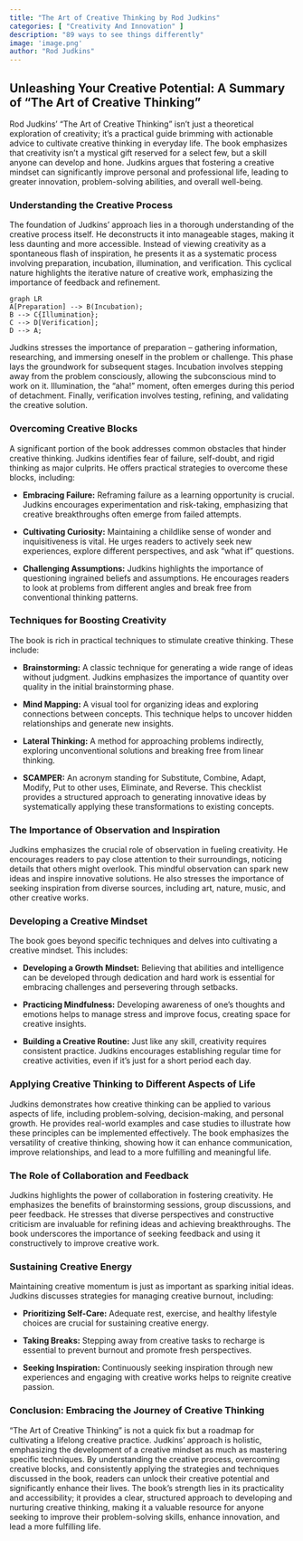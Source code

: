 ```yaml
---
title: "The Art of Creative Thinking by Rod Judkins"
categories: [ "Creativity And Innovation" ]
description: "89 ways to see things differently"
image: 'image.png'
author: "Rod Judkins"
---
```

## Unleashing Your Creative Potential: A Summary of "The Art of Creative Thinking"

Rod Judkins' "The Art of Creative Thinking" isn't just a theoretical exploration of creativity; it's a practical guide brimming with actionable advice to cultivate creative thinking in everyday life.  The book emphasizes that creativity isn't a mystical gift reserved for a select few, but a skill anyone can develop and hone.  Judkins argues that fostering a creative mindset can significantly improve personal and professional life, leading to greater innovation, problem-solving abilities, and overall well-being.


###  Understanding the Creative Process

The foundation of Judkins' approach lies in a thorough understanding of the creative process itself.  He deconstructs it into manageable stages, making it less daunting and more accessible.  Instead of viewing creativity as a spontaneous flash of inspiration, he presents it as a systematic process involving preparation, incubation, illumination, and verification. This cyclical nature highlights the iterative nature of creative work, emphasizing the importance of feedback and refinement.

```mermaid
graph LR
A[Preparation] --> B(Incubation);
B --> C{Illumination};
C --> D[Verification];
D --> A;
```

Judkins stresses the importance of preparation – gathering information, researching, and immersing oneself in the problem or challenge. This phase lays the groundwork for subsequent stages.  Incubation involves stepping away from the problem consciously, allowing the subconscious mind to work on it.  Illumination, the "aha!" moment, often emerges during this period of detachment.  Finally, verification involves testing, refining, and validating the creative solution.


### Overcoming Creative Blocks

A significant portion of the book addresses common obstacles that hinder creative thinking.  Judkins identifies fear of failure, self-doubt, and rigid thinking as major culprits.  He offers practical strategies to overcome these blocks, including:

* **Embracing Failure:**  Reframing failure as a learning opportunity is crucial.  Judkins encourages experimentation and risk-taking, emphasizing that creative breakthroughs often emerge from failed attempts.

* **Cultivating Curiosity:**  Maintaining a childlike sense of wonder and inquisitiveness is vital.  He urges readers to actively seek new experiences, explore different perspectives, and ask "what if" questions.

* **Challenging Assumptions:**  Judkins highlights the importance of questioning ingrained beliefs and assumptions.  He encourages readers to look at problems from different angles and break free from conventional thinking patterns.


### Techniques for Boosting Creativity

The book is rich in practical techniques to stimulate creative thinking.  These include:

* **Brainstorming:**  A classic technique for generating a wide range of ideas without judgment. Judkins emphasizes the importance of quantity over quality in the initial brainstorming phase.

* **Mind Mapping:**  A visual tool for organizing ideas and exploring connections between concepts. This technique helps to uncover hidden relationships and generate new insights.

* **Lateral Thinking:**  A method for approaching problems indirectly, exploring unconventional solutions and breaking free from linear thinking.

* **SCAMPER:**  An acronym standing for Substitute, Combine, Adapt, Modify, Put to other uses, Eliminate, and Reverse.  This checklist provides a structured approach to generating innovative ideas by systematically applying these transformations to existing concepts.


### The Importance of Observation and Inspiration

Judkins emphasizes the crucial role of observation in fueling creativity.  He encourages readers to pay close attention to their surroundings, noticing details that others might overlook.  This mindful observation can spark new ideas and inspire innovative solutions.  He also stresses the importance of seeking inspiration from diverse sources, including art, nature, music, and other creative works.


###  Developing a Creative Mindset

The book goes beyond specific techniques and delves into cultivating a creative mindset. This includes:

* **Developing a Growth Mindset:** Believing that abilities and intelligence can be developed through dedication and hard work is essential for embracing challenges and persevering through setbacks.

* **Practicing Mindfulness:**  Developing awareness of one's thoughts and emotions helps to manage stress and improve focus, creating space for creative insights.

* **Building a Creative Routine:**  Just like any skill, creativity requires consistent practice.  Judkins encourages establishing regular time for creative activities, even if it’s just for a short period each day.


###  Applying Creative Thinking to Different Aspects of Life

Judkins demonstrates how creative thinking can be applied to various aspects of life, including problem-solving, decision-making, and personal growth. He provides real-world examples and case studies to illustrate how these principles can be implemented effectively.  The book emphasizes the versatility of creative thinking, showing how it can enhance communication, improve relationships, and lead to a more fulfilling and meaningful life.


### The Role of Collaboration and Feedback

Judkins highlights the power of collaboration in fostering creativity.  He emphasizes the benefits of brainstorming sessions, group discussions, and peer feedback.  He stresses that diverse perspectives and constructive criticism are invaluable for refining ideas and achieving breakthroughs.  The book underscores the importance of seeking feedback and using it constructively to improve creative work.


###  Sustaining Creative Energy

Maintaining creative momentum is just as important as sparking initial ideas.  Judkins discusses strategies for managing creative burnout, including:

* **Prioritizing Self-Care:**  Adequate rest, exercise, and healthy lifestyle choices are crucial for sustaining creative energy.

* **Taking Breaks:** Stepping away from creative tasks to recharge is essential to prevent burnout and promote fresh perspectives.

* **Seeking Inspiration:** Continuously seeking inspiration through new experiences and engaging with creative works helps to reignite creative passion.


### Conclusion: Embracing the Journey of Creative Thinking

"The Art of Creative Thinking" is not a quick fix but a roadmap for cultivating a lifelong creative practice.  Judkins' approach is holistic, emphasizing the development of a creative mindset as much as mastering specific techniques.  By understanding the creative process, overcoming creative blocks, and consistently applying the strategies and techniques discussed in the book, readers can unlock their creative potential and significantly enhance their lives.  The book's strength lies in its practicality and accessibility; it provides a clear, structured approach to developing and nurturing creative thinking, making it a valuable resource for anyone seeking to improve their problem-solving skills, enhance innovation, and lead a more fulfilling life.

